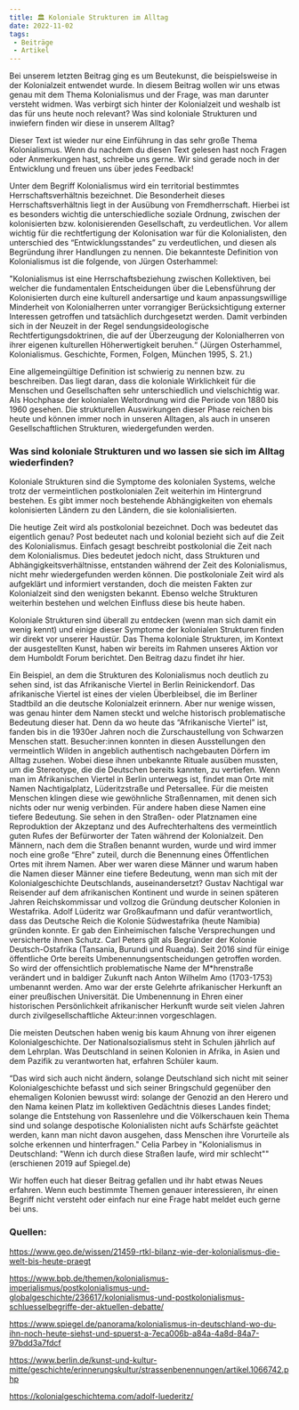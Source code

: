 ```yaml
---
title: 🏛️ Koloniale Strukturen im Alltag
date: 2022-11-02
tags:
 - Beiträge
 - Artikel
---
```


Bei unserem letzten Beitrag ging es um Beutekunst, die beispielsweise in der Kolonialzeit entwendet wurde. In diesem Beitrag wollen wir uns etwas genau mit dem Thema Kolonialismus und der Frage, was man darunter versteht widmen. Was verbirgt sich hinter der Kolonialzeit und weshalb ist das für uns heute noch relevant? Was sind koloniale Strukturen und inwiefern finden wir diese in unserem Alltag?

Dieser Text ist wieder nur eine Einführung in das sehr große Thema Kolonialismus. Wenn du nachdem du diesen Text gelesen hast noch Fragen oder Anmerkungen hast, schreibe uns gerne. Wir sind gerade noch in der Entwicklung und freuen uns über jedes Feedback!

Unter dem Begriff Kolonialismus wird ein territorial bestimmtes Herrschaftsverhältnis bezeichnet. Die Besonderheit dieses Herrschaftsverhältnis liegt in der Ausübung von Fremdherrschaft. Hierbei ist es besonders wichtig die unterschiedliche soziale Ordnung, zwischen der kolonisierten bzw. kolonisierenden Gesellschaft, zu verdeutlichen. Vor allem wichtig für die rechtfertigung der Kolonisation war für die Kolonialisten, den unterschied des “Entwicklungsstandes” zu verdeutlichen, und diesen als Begründung ihrer Handlungen zu nennen.  Die bekannteste Definition von Kolonialismus ist die folgende, von Jürgen Osterhammel:

"Kolonialismus ist eine Herrschaftsbeziehung zwischen Kollektiven, bei welcher die fundamentalen Entscheidungen über die Lebensführung der Kolonisierten durch eine kulturell andersartige und kaum anpassungswillige Minderheit von Kolonialherren unter vorrangiger Berücksichtigung externer Interessen getroffen und tatsächlich durchgesetzt werden. Damit verbinden sich in der Neuzeit in der Regel sendungsideologische Rechtfertigungsdoktrinen, die auf der Überzeugung der Kolonialherren von ihrer eigenen kulturellen Höherwertigkeit beruhen.“  (Jürgen Osterhammel, Kolonialismus. Geschichte, Formen, Folgen, München 1995, S. 21.)

Eine allgemeingültige Definition ist schwierig zu nennen bzw. zu beschreiben. Das liegt daran, dass die koloniale Wirklichkeit für die Menschen und Gesellschaften sehr unterschiedlich und vielschichtig war. Als Hochphase der kolonialen Weltordnung wird die Periode von 1880 bis 1960 gesehen. Die strukturellen Auswirkungen dieser Phase reichen bis heute und können immer noch in  unseren Alltagen, als auch in unseren Gesellschaftlichen Strukturen, wiedergefunden werden.

 

### Was sind koloniale Strukturen und wo lassen sie sich im Alltag wiederfinden?

Koloniale Strukturen sind die Symptome des kolonialen Systems, welche trotz der vermeintlichen postkolonialen Zeit weiterhin im Hintergrund bestehen. Es gibt immer noch bestehende Abhängigkeiten von ehemals kolonisierten Ländern zu den Ländern, die sie kolonialisierten.

Die heutige Zeit wird als postkolonial bezeichnet. Doch was bedeutet das eigentlich genau? Post bedeutet nach und kolonial bezieht sich auf die Zeit des Kolonialismus. Einfach gesagt beschreibt  postkolonial die Zeit nach dem Kolonialismus. Dies bedeutet jedoch nicht, dass Strukturen und Abhängigkeitsverhältnisse, entstanden während der Zeit des Kolonialismus,  nicht mehr wiedergefunden werden können.  Die postkoloniale Zeit wird als aufgeklärt und informiert verstanden, doch die meisten Fakten zur Kolonialzeit sind den wenigsten bekannt. Ebenso welche Strukturen weiterhin bestehen und welchen Einfluss diese bis heute haben.

Koloniale Strukturen sind überall zu entdecken (wenn man sich damit ein wenig kennt)  und einige dieser Symptome der kolonialen Strukturen finden wir direkt vor unserer Haustür. Das Thema koloniale Strukturen, im Kontext der ausgestellten Kunst, haben wir bereits im Rahmen unseres Aktion vor dem Humboldt Forum berichtet. Den Beitrag dazu findet ihr hier.

Ein Beispiel, an dem die Strukturen des Kolonialismus noch deutlich zu sehen sind, ist das Afrikanische Viertel in Berlin Reinickendorf. Das afrikanische Viertel ist eines der vielen Überbleibsel, die im Berliner Stadtbild an die deutsche Kolonialzeit erinnern. Aber nur wenige wissen, was genau hinter dem Namen steckt und welche historisch problematische Bedeutung dieser hat. Denn da wo heute das “Afrikanische Viertel” ist, fanden bis in die 1930er Jahren noch die Zurschaustellung von Schwarzen Menschen statt. Besucher:innen konnten in diesen Ausstellungen den vermeintlich Wilden in angeblich authentisch nachgebauten Dörfern im Alltag zusehen. Wobei diese ihnen unbekannte Rituale ausüben mussten, um die Stereotype, die die Deutschen bereits kannten, zu vertiefen. Wenn man im Afrikanischen Viertel in Berlin unterwegs ist, findet man Orte mit Namen Nachtigalplatz, Lüderitzstraße und Petersallee. Für die meisten Menschen klingen diese wie gewöhnliche Straßennamen, mit denen sich nichts oder nur wenig verbinden. Für andere haben diese Namen eine tiefere Bedeutung. Sie sehen in den Straßen- oder Platznamen eine Reproduktion der Akzeptanz und des Aufrechterhaltens des vermeintlich guten Rufes der Befürworter der Taten während der Kolonialzeit. Den Männern, nach dem die Straßen benannt wurden, wurde und wird immer noch eine große “Ehre” zuteil, durch die Benennung eines Öffentlichen Ortes mit ihrem Namen. Aber wer waren diese Männer und warum haben die Namen dieser Männer eine tiefere Bedeutung, wenn man sich mit der Kolonialgeschichte Deutschlands, auseinandersetzt? Gustav Nachtigal war Reisender auf dem afrikanischen Kontinent und wurde in seinen späteren Jahren Reichskommissar und vollzog die Gründung deutscher Kolonien in Westafrika. Adolf Lüderitz war Großkaufmann und dafür verantwortlich, dass das Deutsche Reich die Kolonie Südwestafrika (heute Namibia) gründen konnte. Er gab den Einheimischen falsche Versprechungen und versicherte ihnen Schutz. Carl Peters gilt als Begründer der Kolonie Deutsch-Ostafrika (Tansania, Burundi und Ruanda).                                                                     Seit 2016 sind für einige öffentliche Orte bereits Umbenennungsentscheidungen getroffen worden.  So wird der offensichtlich problematische Name der M*hrenstraße verändert und in baldiger Zukunft nach Anton Wilhelm Amo (1703-1753)  umbenannt werden. Amo war der erste Gelehrte afrikanischer Herkunft an einer preußischen Universität.  Die Umbenennung in Ehren einer historischen Persönlichkeit afrikanischer Herkunft wurde seit vielen Jahren durch zivilgesellschaftliche Akteur:innen vorgeschlagen. 

Die meisten Deutschen haben wenig bis kaum Ahnung von ihrer eigenen Kolonialgeschichte. Der Nationalsozialismus steht in Schulen jährlich auf dem Lehrplan. Was Deutschland in seinen Kolonien in Afrika, in Asien und dem Pazifik zu verantworten hat, erfahren Schüler kaum.

“Das wird sich auch nicht ändern, solange Deutschland sich nicht mit seiner Kolonialgeschichte befasst und sich seiner Bringschuld gegenüber den ehemaligen Kolonien bewusst wird: solange der Genozid an den Herero und den Nama keinen Platz im kollektiven Gedächtnis dieses Landes findet; solange die Entstehung von Rassenlehre und die Völkerschauen kein Thema sind und solange despotische Kolonialisten nicht aufs Schärfste geächtet werden, kann man nicht davon ausgehen, dass Menschen ihre Vorurteile als solche erkennen und hinterfragen."                                                                                                                                                                                      Celia Parbey in "Kolonialismus in Deutschland: "Wenn ich durch diese Straßen laufe, wird mir schlecht""  (erschienen 2019 auf Spiegel.de)

Wir hoffen euch hat dieser Beitrag gefallen und ihr habt etwas Neues erfahren. Wenn euch bestimmte Themen genauer interessieren, ihr einen Begriff nicht versteht oder einfach nur eine Frage habt meldet euch gerne bei uns. 


 

### Quellen:

https://www.geo.de/wissen/21459-rtkl-bilanz-wie-der-kolonialismus-die-welt-bis-heute-praegt

https://www.bpb.de/themen/kolonialismus-imperialismus/postkolonialismus-und-globalgeschichte/236617/kolonialismus-und-postkolonialismus-schluesselbegriffe-der-aktuellen-debatte/

https://www.spiegel.de/panorama/kolonialismus-in-deutschland-wo-du-ihn-noch-heute-siehst-und-spuerst-a-7eca006b-a84a-4a8d-84a7-97bdd3a7fdcf

https://www.berlin.de/kunst-und-kultur-mitte/geschichte/erinnerungskultur/strassenbenennungen/artikel.1066742.php

https://kolonialgeschichtema.com/adolf-luederitz/ 

